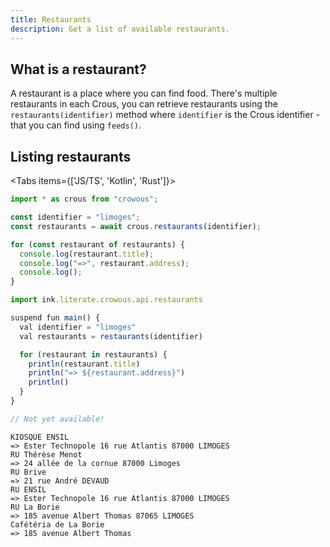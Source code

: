```yaml
---
title: Restaurants
description: Get a list of available restaurants.
---
```



## What is a restaurant?

A restaurant is a place where you can find food.
There's multiple restaurants in each Crous, you can retrieve restaurants using the `restaurants(identifier)` method where `identifier` is the Crous identifier - that you can find using `feeds()`.

## Listing restaurants

<Tabs items={['JS/TS', 'Kotlin', 'Rust']}>
```ts tab="JS/TS"
import * as crous from "crowous";

const identifier = "limoges";
const restaurants = await crous.restaurants(identifier);

for (const restaurant of restaurants) {
  console.log(restaurant.title);
  console.log("=>", restaurant.address);
  console.log();
}
```
 
```ts tab="Kotlin"
import ink.literate.crowous.api.restaurants

suspend fun main() {
  val identifier = "limoges"
  val restaurants = restaurants(identifier)

  for (restaurant in restaurants) {
    println(restaurant.title)
    println("=> ${restaurant.address}")
    println()
  }
}
```

```ts tab="Rust"
// Not yet available!
```
</Tabs>

```console title="output.txt"
KIOSQUE ENSIL
=> Ester Technopole 16 rue Atlantis 87000 LIMOGES
RU Thérèse Menot
=> 24 allée de la cornue 87000 Limoges
RU Brive
=> 21 rue André DEVAUD
RU ENSIL
=> Ester Technopole 16 rue Atlantis 87000 LIMOGES
RU La Borie
=> 185 avenue Albert Thomas 87065 LIMOGES
Cafétéria de La Borie
=> 185 avenue Albert Thomas
```
